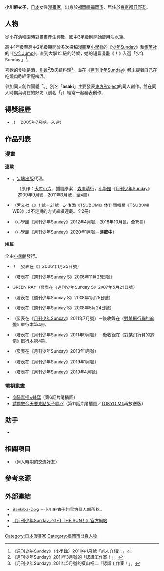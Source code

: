 {{multiple issues|
{{Notability Unreferenced|time=2016-11-16T08:05:05+00:00}}
{{refimprove|time=2016-11-16T08:05:05+00:00}}
{{primarysources|time=2016-11-16T08:05:05+00:00}}
}}
{{Infobox 漫畫家
| 姓名               = 小川麻衣子
| 職業               = [[漫畫家|漫畫家]]
| 圖像               = 
| 圖像大小           = 
| 圖像說明           = 
| 本名               = 
| 日語原文           = 
| 英文名             = 
| 假名               = おがわ まいこ
| 羅馬字             = Ogawa Maiko
| 性別               = 女性
| 國籍               = {{JPN}}
| 出生日期           = {{Birth date and age|1986|7|26|no}}
| 出生地點           = {{JPN}}[[福岡縣|福岡縣]][[福岡市|福岡市]]
| 逝世日期           = 
| 逝世地點           = 
| 活躍時期           = 2005年－
| 類型               = [[奇幻作品|奇幻]][[少年漫畫|少年漫畫]]
| 出道作品           = 
| 代表作品           = 《[[對某飛行員的追憶|對某飛行員的追憶]]》<br />《{{link-ja|隻身一人的地球侵略|ひとりぼっちの地球侵略}}》
| 獎項               = 2005年{{lang|ja|{{link-ja|まんがカレッジ|まんがカレッジ}}}}7月期入選<br />（《{{lang|ja|こより日和}}！》）
| 簽名               = 
| 官方網站           = [http://sankibadog.web.fc2.com/ Sankiba-Dog] {{ja icon}}
| 附註               = 
}}
{{japanese|japanese=小川 麻衣子|kana=おがわ まいこ|romaji=Ogawa Maiko}}
'''小川麻衣子'''{{BD|1986年|7月26日||}}，[[日本|日本]]女性[[漫畫家|漫畫家]]。出身於[[福岡縣|福岡縣]][[福岡市|福岡市]]，居住於[[東京都|東京都]][[日野市|日野市]]。

== 人物 ==
從小在幼稚園時對畫畫產生興趣，國中3年級則開始使用[[沾水筆|沾水筆]]。

高中1年級至高中2年級期間曾多次投稿漫畫至[[小學館|小學館]]的《[[週刊少年Sunday|少年Sunday]]》和[[集英社|集英社]]的《[[週刊少年Jump|少年Jump]]》。直到大學1年級的時候，她的短篇漫畫《{{lang|ja|こより日和}}！》入選「少年Sunday {{lang|ja|{{link-ja|まんがカレッジ|まんがカレッジ}}}}」<ref name="G201001">《[[月刊少年Sunday|月刊少年Sunday]]》（[[小學館|小學館]]）2010年1月號「新人介紹!!」。</ref>。

喜歡的食物是酒、[[炸雞|炸雞]]<ref>《月刊少年Sunday》2011年3月號的{{link-ja|橫山裕二|横山裕二}}「認識工作室！」。</ref>及肉類料理<ref>《月刊少年Sunday》2011年5月號的橫山裕二「認識工作室！」。</ref>。並在《[[月刊少年Sunday|月刊少年Sunday]]》卷末提到自己在吃燒肉時經常配啤酒。

參加同人創作團體「{{lang|ja|小さい方がいい}}。」別名「'''asaki'''」主要發表[[東方Project|東方Project]]的同人創作。並在同人時期與現在的好友{{link-ja|新田伊里|あらた伊里}}（別名「{{lang|ja|タイリ}}」）經常一起發表創作。

== 得獎經歷 ==
* {{lang|ja|こより日和}}！（{{lang|ja|{{link-ja|まんがカレッジ|まんがカレッジ}}}}2005年7月期，入選）

== 作品列表 ==
=== 漫畫 ===
==== 連載 ====
* {{nihongo|[[對某飛行員的追憶|對某飛行員的追憶]]|とある飛空士への追憶}}。[[尖端出版|尖端出版]]代理。
: （原作：[[犬村小六|犬村小六]]、插圖原案：[[森澤晴行|森澤晴行]]，[[小學館|小學館]]《[[月刊少年Sunday|月刊少年Sunday]]》2009年9月號－2011年3月號，全4冊）
* {{nihongo|看見夢的魚|魚の見る夢}}（[[芳文社|芳文社]]《{{link-ja|TSUBOMI (選集)|つぼみ (アンソロジー)|TSUBOMI}}》11號－21號，之後因《TSUBOMI》休刊而轉至《TSUBOMI WEB》以不定期的方式繼續連載。全2冊）
* {{nihongo|{{link-ja|隻身一人的地球侵略|ひとりぼっちの地球侵略}}|ひとりぼっちの地球侵略}}（小學館《月刊少年Sunday》2012年4月號－2018年10月號，全15冊）
* {{nihongo|掌心創世紀|てのひら創世記}}（小學館《月刊少年Sunday》2020年1月號－'''連載中'''）

==== 短篇 ====
; 全由[[小學館|小學館]]發行。
* {{lang|ja|こより日和}}！（發表在《{{link-ja|週刊少年Sunday S|週刊少年サンデー超}}》2006年1月25日號）
* {{lang|ja|ブレイブ·フィスト}}（發表在《週刊少年Sunday S》2006年11月25日號）
* GREEN RAY（發表在《週刊少年Sunday S》2007年5月25日號）
* {{lang|ja|インタールード}}（發表在《週刊少年Sunday S》2008年1月25日號）
* {{lang|ja|車輪の緑は夕暮れの青}}（發表在《週刊少年Sunday S》2008年5月24日號）
* {{lang|ja|8月の面影}}（發表在《[[月刊少年Sunday|月刊少年Sunday]]》2011年7月號）－後收錄在《[[對某飛行員的追憶|對某飛行員的追憶]]》單行本第4冊。
* {{lang|ja|ひとかどのまちかど}}（發表在《月刊少年Sunday》2011年9月號）－後收錄在《對某飛行員的追憶》單行本第4冊。
* {{lang|ja|ショートカット}}（發表在《月刊少年Sunday》2013年1月號）
* {{lang|ja|いつか、君を}}（發表在《月刊少年Sunday》2019年1月號）
* {{lang|ja|すぎれば尊し}}（發表在《月刊少年Sunday》2019年4月號）

=== 電視動畫 ===
* [[向陽素描_(動畫)|向陽素描×蜂窩]]（第6話片尾插圖）
* [[請問您今天要來點兔子嗎？|請問您今天要來點兔子嗎??]]（第11話片尾插圖／[[東京都會電視台|TOKYO MX]]再放送版）

== 助手 ==
* {{link-ja|瀨戶三雲|瀬戸ミクモ}}

== 相關項目 ==
* {{link-ja|新田伊里|あらた伊里}}（同人時期的交流好友）

== 參考來源 ==
{{reflist}}

== 外部連結 ==
* [http://sankibadog.web.fc2.com/ Sankiba-Dog] {{Wayback|url=http://sankibadog.web.fc2.com/ |date=20211107083906 }} {{ja icon}}－小川麻衣子的官方個人部落格。
* {{Twitter}}
* [https://web.archive.org/web/20160509213143/http://gekkansunday.net/top.html 《月刊少年Sunday／GET THE SUN！》官方網站] {{ja icon}}
* {{Pixiv}}

{{Normdaten}}
{{DEFAULTSORT:Ogawa Maiko}}
[[Category:日本漫畫家|Category:日本漫畫家]]
[[Category:福岡市出身人物|Category:福岡市出身人物]]